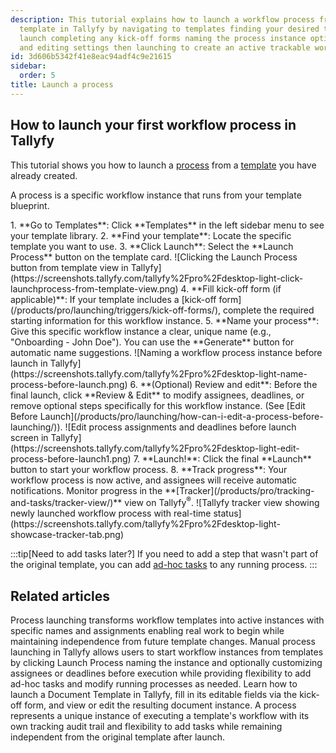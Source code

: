 ```yaml
---
description: This tutorial explains how to launch a workflow process from an existing
  template in Tallyfy by navigating to templates finding your desired template clicking
  launch completing any kick-off forms naming the process instance optionally reviewing
  and editing settings then launching to create an active trackable workflow.
id: 3d606b5342f41e8eac94adf4c9e21615
sidebar:
  order: 5
title: Launch a process
---
```



## How to launch your first workflow process in Tallyfy

This tutorial shows you how to launch a [process](/products/pro/tracking-and-tasks/processes/) from a [template](/products/pro/documenting/templates/) you have already created.

A process is a specific workflow instance that runs from your template blueprint.

<Steps>
1.  **Go to Templates**: Click **Templates** in the left sidebar menu to see your template library.
2.  **Find your template**: Locate the specific template you want to use.
3.  **Click Launch**: Select the **Launch Process** button on the template card.
    ![Clicking the Launch Process button from template view in Tallyfy](https://screenshots.tallyfy.com/tallyfy%2Fpro%2Fdesktop-light-click-launchprocess-from-template-view.png)
4.  **Fill kick-off form (if applicable)**: If your template includes a [kick-off form](/products/pro/launching/triggers/kick-off-forms/), complete the required starting information for this workflow instance.
5.  **Name your process**: Give this specific workflow instance a clear, unique name (e.g., "Onboarding - John Doe"). You can use the **Generate** button for automatic name suggestions.
    ![Naming a workflow process instance before launch in Tallyfy](https://screenshots.tallyfy.com/tallyfy%2Fpro%2Fdesktop-light-name-process-before-launch.png)
6.  **(Optional) Review and edit**: Before the final launch, click **Review & Edit** to modify assignees, deadlines, or remove optional steps specifically for this workflow instance. (See [Edit Before Launch](/products/pro/launching/how-can-i-edit-a-process-before-launching/)).
    ![Edit process assignments and deadlines before launch screen in Tallyfy](https://screenshots.tallyfy.com/tallyfy%2Fpro%2Fdesktop-light-edit-process-before-launch1.png)
7.  **Launch!**: Click the final **Launch** button to start your workflow process.
8.  **Track progress**: Your workflow process is now active, and assignees will receive automatic notifications. Monitor progress in the **[Tracker](/products/pro/tracking-and-tasks/tracker-view/)** view on Tallyfy<sup>®</sup>.
    ![Tallyfy tracker view showing newly launched workflow process with real-time status](https://screenshots.tallyfy.com/tallyfy%2Fpro%2Fdesktop-light-showcase-tracker-tab.png)
</Steps>

:::tip[Need to add tasks later?]
If you need to add a step that wasn't part of the original template, you can add [ad-hoc tasks](/products/pro/tracking-and-tasks/processes/edit-processes/how-can-i-add-tasks-to-active-processes-on-tallyfy/) to any running process.
:::


## Related articles
<CardGrid>
<LinkTitleCard header="<b>Pro > Launching</b>" href="/products/pro/launching/" > Process launching transforms workflow templates into active instances with specific names and assignments enabling real work to begin while maintaining independence from future template changes. </LinkTitleCard>
<LinkTitleCard header="<b>Launching > Launch manually</b>" href="/products/pro/launching/how-can-i-launch-a-process-in-tallyfy/" > Manual process launching in Tallyfy allows users to start workflow instances from templates by clicking Launch Process naming the instance and optionally customizing assignees or deadlines before execution while providing flexibility to add ad-hoc tasks and modify running processes as needed. </LinkTitleCard>
<LinkTitleCard header="<b>Documents > Launch and use document templates</b>" href="/products/pro/documenting/documents/how-to-launch-and-use-document-templates/" > Learn how to launch a Document Template in Tallyfy, fill in its editable fields via the kick-off form, and view or edit the resulting document instance. </LinkTitleCard>
<LinkTitleCard header="<b>Tracking And Tasks > More about processes</b>" href="/products/pro/tracking-and-tasks/processes/" > A process represents a unique instance of executing a template's workflow with its own tracking audit trail and flexibility to add tasks while remaining independent from the original template after launch. </LinkTitleCard>
</CardGrid>